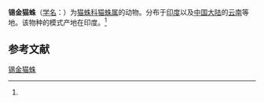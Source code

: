 {{Speciesbox
| name = 锡金猫蛛
| status = 
| status_system = 
| image = 
| genus = Oxyopes
| species = sikkimensis
| authority = (Tikader, 1970)<ref name='id14182'>{{cite web| url =http://www.bioinfo.cn/db05/BjdwSpecies.php?action=view&id=14182| title =锡金猫蛛| work =《中国动物物种编目数据库》| publisher =中国科学院微生物研究所| author =中国科学院动物研究所| accessdate =2009-04-28| deadurl =yes| archiveurl =https://web.archive.org/web/20160305040727/http://www.bioinfo.cn/db05/BjdwSpecies.php?action=view&id=14182| archivedate =2016-03-05}}</ref>
}}

'''锡金猫蛛'''（[[学名|学名]]：{{lang|la|''Oxyopes sikkimensis''}}）为[[猫蛛科|猫蛛科]][[猫蛛属|猫蛛属]]的动物。分布于[[印度|印度]]以及[[中国大陆|中国大陆]]的[[云南|云南]]等地。该物种的模式产地在印度。<ref name='id14182'/>

== 参考文献 ==
{{reflist}}

{{Wikispecies|Oxyopes sikkimensis}}

[[Category:猫蛛属|锡金猫蛛]]


{{蜘蛛小作品}}